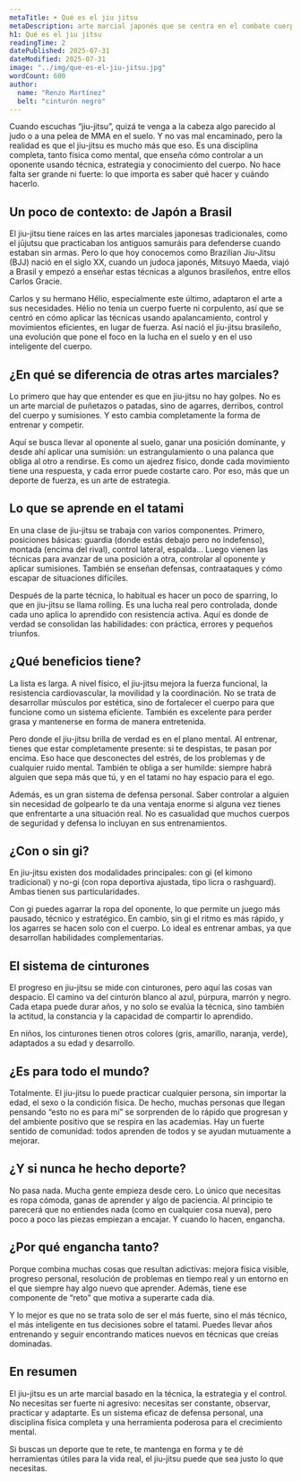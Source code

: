 ```yaml
---
metaTitle: ➤ Qué es el jiu jitsu
metaDescription: arte marcial japonés que se centra en el combate cuerpo a cuerpo, especialmente en el suelo, utilizando técnicas de sumisión como luxaciones, estrangulaciones e inmovilizaciones para someter al oponente.
h1: Qué es el jiu jitsu
readingTime: 2
datePublished: 2025-07-31
dateModified: 2025-07-31
image: "../img/que-es-el-jiu-jitsu.jpg"
wordCount: 600
author:
  name: "Renzo Martínez"
  belt: "cinturón negro"
---
```


Cuando escuchas “jiu-jitsu”, quizá te venga a la cabeza algo parecido al judo o a una pelea de MMA en el suelo. Y no vas mal encaminado, pero la realidad es que el jiu-jitsu es mucho más que eso. Es una disciplina completa, tanto física como mental, que enseña cómo controlar a un oponente usando técnica, estrategia y conocimiento del cuerpo. No hace falta ser grande ni fuerte: lo que importa es saber qué hacer y cuándo hacerlo.

## Un poco de contexto: de Japón a Brasil

El jiu-jitsu tiene raíces en las artes marciales japonesas tradicionales, como el jūjutsu que practicaban los antiguos samuráis para defenderse cuando estaban sin armas. Pero lo que hoy conocemos como Brazilian Jiu-Jitsu (BJJ) nació en el siglo XX, cuando un judoca japonés, Mitsuyo Maeda, viajó a Brasil y empezó a enseñar estas técnicas a algunos brasileños, entre ellos Carlos Gracie.

Carlos y su hermano Hélio, especialmente este último, adaptaron el arte a sus necesidades. Hélio no tenía un cuerpo fuerte ni corpulento, así que se centró en cómo aplicar las técnicas usando apalancamiento, control y movimientos eficientes, en lugar de fuerza. Así nació el jiu-jitsu brasileño, una evolución que pone el foco en la lucha en el suelo y en el uso inteligente del cuerpo.

## ¿En qué se diferencia de otras artes marciales?

Lo primero que hay que entender es que en jiu-jitsu no hay golpes. No es un arte marcial de puñetazos o patadas, sino de agarres, derribos, control del cuerpo y sumisiones. Y esto cambia completamente la forma de entrenar y competir.

Aquí se busca llevar al oponente al suelo, ganar una posición dominante, y desde ahí aplicar una sumisión: un estrangulamiento o una palanca que obliga al otro a rendirse. Es como un ajedrez físico, donde cada movimiento tiene una respuesta, y cada error puede costarte caro. Por eso, más que un deporte de fuerza, es un arte de estrategia.

## Lo que se aprende en el tatami

En una clase de jiu-jitsu se trabaja con varios componentes. Primero, posiciones básicas: guardia (donde estás debajo pero no indefenso), montada (encima del rival), control lateral, espalda… Luego vienen las técnicas para avanzar de una posición a otra, controlar al oponente y aplicar sumisiones. También se enseñan defensas, contraataques y cómo escapar de situaciones difíciles.

Después de la parte técnica, lo habitual es hacer un poco de sparring, lo que en jiu-jitsu se llama rolling. Es una lucha real pero controlada, donde cada uno aplica lo aprendido con resistencia activa. Aquí es donde de verdad se consolidan las habilidades: con práctica, errores y pequeños triunfos.

## ¿Qué beneficios tiene?

La lista es larga. A nivel físico, el jiu-jitsu mejora la fuerza funcional, la resistencia cardiovascular, la movilidad y la coordinación. No se trata de desarrollar músculos por estética, sino de fortalecer el cuerpo para que funcione como un sistema eficiente. También es excelente para perder grasa y mantenerse en forma de manera entretenida.

Pero donde el jiu-jitsu brilla de verdad es en el plano mental. Al entrenar, tienes que estar completamente presente: si te despistas, te pasan por encima. Eso hace que desconectes del estrés, de los problemas y de cualquier ruido mental. También te obliga a ser humilde: siempre habrá alguien que sepa más que tú, y en el tatami no hay espacio para el ego.

Además, es un gran sistema de defensa personal. Saber controlar a alguien sin necesidad de golpearlo te da una ventaja enorme si alguna vez tienes que enfrentarte a una situación real. No es casualidad que muchos cuerpos de seguridad y defensa lo incluyan en sus entrenamientos.

## ¿Con o sin gi?

En jiu-jitsu existen dos modalidades principales: con gi (el kimono tradicional) y no-gi (con ropa deportiva ajustada, tipo licra o rashguard). Ambas tienen sus particularidades.

Con gi puedes agarrar la ropa del oponente, lo que permite un juego más pausado, técnico y estratégico. En cambio, sin gi el ritmo es más rápido, y los agarres se hacen solo con el cuerpo. Lo ideal es entrenar ambas, ya que desarrollan habilidades complementarias.

## El sistema de cinturones

El progreso en jiu-jitsu se mide con cinturones, pero aquí las cosas van despacio. El camino va del cinturón blanco al azul, púrpura, marrón y negro. Cada etapa puede durar años, y no solo se evalúa la técnica, sino también la actitud, la constancia y la capacidad de compartir lo aprendido.

En niños, los cinturones tienen otros colores (gris, amarillo, naranja, verde), adaptados a su edad y desarrollo.

## ¿Es para todo el mundo?

Totalmente. El jiu-jitsu lo puede practicar cualquier persona, sin importar la edad, el sexo o la condición física. De hecho, muchas personas que llegan pensando “esto no es para mí” se sorprenden de lo rápido que progresan y del ambiente positivo que se respira en las academias. Hay un fuerte sentido de comunidad: todos aprenden de todos y se ayudan mutuamente a mejorar.

## ¿Y si nunca he hecho deporte?

No pasa nada. Mucha gente empieza desde cero. Lo único que necesitas es ropa cómoda, ganas de aprender y algo de paciencia. Al principio te parecerá que no entiendes nada (como en cualquier cosa nueva), pero poco a poco las piezas empiezan a encajar. Y cuando lo hacen, engancha.

## ¿Por qué engancha tanto?

Porque combina muchas cosas que resultan adictivas: mejora física visible, progreso personal, resolución de problemas en tiempo real y un entorno en el que siempre hay algo nuevo que aprender. Además, tiene ese componente de “reto” que motiva a superarte cada día.

Y lo mejor es que no se trata solo de ser el más fuerte, sino el más técnico, el más inteligente en tus decisiones sobre el tatami. Puedes llevar años entrenando y seguir encontrando matices nuevos en técnicas que creías dominadas.

## En resumen

El jiu-jitsu es un arte marcial basado en la técnica, la estrategia y el control. No necesitas ser fuerte ni agresivo: necesitas ser constante, observar, practicar y adaptarte. Es un sistema eficaz de defensa personal, una disciplina física completa y una herramienta poderosa para el crecimiento mental.

Si buscas un deporte que te rete, te mantenga en forma y te dé herramientas útiles para la vida real, el jiu-jitsu puede que sea justo lo que necesitas.
